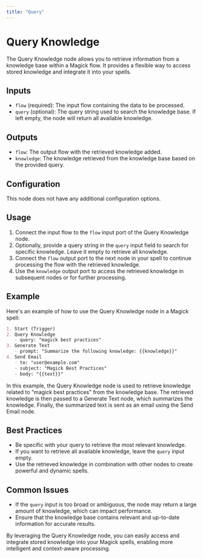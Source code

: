 ```yaml
---
title: "Query"
---
```


# Query Knowledge

The Query Knowledge node allows you to retrieve information from a knowledge base within a Magick flow. It provides a flexible way to access stored knowledge and integrate it into your spells.

## Inputs

- `flow` (required): The input flow containing the data to be processed.
- `query` (optional): The query string used to search the knowledge base. If left empty, the node will return all available knowledge.

## Outputs

- `flow`: The output flow with the retrieved knowledge added.
- `knowledge`: The knowledge retrieved from the knowledge base based on the provided query.

## Configuration

This node does not have any additional configuration options.

## Usage

1. Connect the input flow to the `flow` input port of the Query Knowledge node.
2. Optionally, provide a query string in the `query` input field to search for specific knowledge. Leave it empty to retrieve all knowledge.
3. Connect the `flow` output port to the next node in your spell to continue processing the flow with the retrieved knowledge.
4. Use the `knowledge` output port to access the retrieved knowledge in subsequent nodes or for further processing.

## Example

Here's an example of how to use the Query Knowledge node in a Magick spell:

```markdown
1. Start (Trigger) 
2. Query Knowledge
   - query: "magick best practices"
3. Generate Text 
   - prompt: "Summarize the following knowledge: {{knowledge}}"
4. Send Email
   - to: "user@example.com"
   - subject: "Magick Best Practices"
   - body: "{{text}}"
```

In this example, the Query Knowledge node is used to retrieve knowledge related to "magick best practices" from the knowledge base. The retrieved knowledge is then passed to a Generate Text node, which summarizes the knowledge. Finally, the summarized text is sent as an email using the Send Email node.

## Best Practices

- Be specific with your query to retrieve the most relevant knowledge.
- If you want to retrieve all available knowledge, leave the `query` input empty.
- Use the retrieved knowledge in combination with other nodes to create powerful and dynamic spells.

## Common Issues

- If the `query` input is too broad or ambiguous, the node may return a large amount of knowledge, which can impact performance.
- Ensure that the knowledge base contains relevant and up-to-date information for accurate results.

By leveraging the Query Knowledge node, you can easily access and integrate stored knowledge into your Magick spells, enabling more intelligent and context-aware processing.